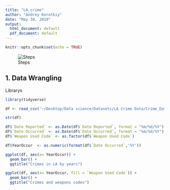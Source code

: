 ```yaml
---
title: "LA_crime"
author: "Andrey Korotkiy"
date: "May 30, 2019"
output:
  html_document: default
  pdf_document: default
---
```


```r
knitr::opts_chunk$set(echo = TRUE)
```

![Steps](la.jpg)

## 1. Data Wrangling

Librarys
```r
library(tidyverse)
```

```r
df <- read_csv('~/Desktop/Data science/Datasets/LA Crime Data/Crime_Data_from_2010_to_Present.csv')

str(df)
```

```r
df$`Date Reported` <- as.Date(df$`Date Reported`, format = "%m/%d/%Y")
df$`Date Occurred` <- as.Date(df$`Date Occurred`, format = "%m/%d/%Y")
df$`Weapon Used Code` <- as.factor(df$`Weapon Used Code`)

df$YearOccur  <- as.numeric(format(df$`Date Occurred`,'%Y'))
```

```r
ggplot(df, aes(x= YearOccur)) + 
  geom_bar() +
  ggtitle("Crimes in LA by years")
```

```r
ggplot(df, aes(x= YearOccur, fill = `Weapon Used Code`)) + 
  geom_bar() +
  ggtitle("Crimes and weapons codes")
```


